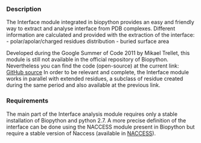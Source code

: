 === Description ===

The Interface module integrated in biopython provides an easy and friendly way to extract and analyse interface from PDB complexes. Different information are calculated and provided with the extraction of the interface:
- polar/apolar/charged residues distribution
- buried surface area

Developed during the Google Summer of Code 2011 by Mikael Trellet, this module is still not available in the official repository of Biopython. Nevertheless you can find the code (open-source) at the current link: [https://github.com/mtrellet/biopython/tree/interface_analysis GitHub source]
In order to be relevant and complete, the Interface module works in parallel with extended residues, a subclass of residue created during the same period and also available at the previous link.

=== Requirements ===

The main part of the Interface analysis module requires only a stable installation of Biopython and python 2.7.
A more precise definition of the interface can be done using the NACCESS module present in Biopython but require a stable version of Naccess (available in [http://www.bioinf.manchester.ac.uk/naccess/ NACCESS]).
